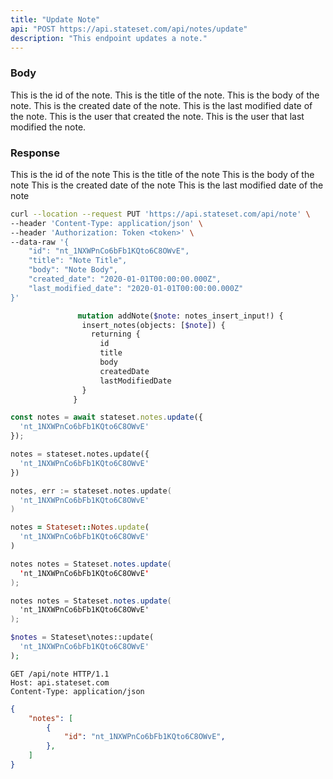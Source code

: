 ```yaml
---
title: "Update Note"
api: "POST https://api.stateset.com/api/notes/update"
description: "This endpoint updates a note."
---
```


### Body

<ParamField body="id" type="string">
  This is the id of the note.
</ParamField>

<ParamField body="title" type="string">
  This is the title of the note.
</ParamField>

<ParamField body="body" type="string">
  This is the body of the note.
</ParamField>

<ParamField body="created_date" type="string">
  This is the created date of the note.
</ParamField>

<ParamField body="last_modified_date" type="string">
  This is the last modified date of the note.
</ParamField>

<ParamField body="created_by" type="string">
  This is the user that created the note.
</ParamField>

<ParamField body="last_modified_by" type="string">
  This is the user that last modified the note. 
</ParamField>

### Response

<ResponseField name="id" type="string">
  This is the id of the note
</ResponseField>

<ResponseField name="title" type="string">
  This is the title of the note
</ResponseField>

<ResponseField name="body" type="string">
  This is the body of the note
</ResponseField>

<ResponseField name="created_date" type="string">
  This is the created date of the note
</ResponseField>

<ResponseField name="last_modified_date" type="string">
  This is the last modified date of the note
</ResponseField>

<RequestExample>

```bash cURL
curl --location --request PUT 'https://api.stateset.com/api/note' \
--header 'Content-Type: application/json' \
--header 'Authorization: Token <token>' \
--data-raw '{
    "id": "nt_1NXWPnCo6bFb1KQto6C8OWvE",
    "title": "Note Title",
    "body": "Note Body",
    "created_date": "2020-01-01T00:00:00.000Z",
    "last_modified_date": "2020-01-01T00:00:00.000Z"
}'
```

```graphQL GraphQL
               mutation addNote($note: notes_insert_input!) {
                insert_notes(objects: [$note]) {
                  returning {
                    id
                    title
                    body
                    createdDate
                    lastModifiedDate
                }
              }
```

```js Node.js
const notes = await stateset.notes.update({
  'nt_1NXWPnCo6bFb1KQto6C8OWvE'
});
```
```py Python
notes = stateset.notes.update({
  'nt_1NXWPnCo6bFb1KQto6C8OWvE'
})
```
```go Golang 
notes, err := stateset.notes.update(
  'nt_1NXWPnCo6bFb1KQto6C8OWvE'
)
```
```ruby Ruby
notes = Stateset::Notes.update(
  'nt_1NXWPnCo6bFb1KQto6C8OWvE'
)
```
```java Java
notes notes = Stateset.notes.update(
  'nt_1NXWPnCo6bFb1KQto6C8OWvE'
);
```
```csharp C#
notes notes = Stateset.notes.update(
  'nt_1NXWPnCo6bFb1KQto6C8OWvE'
);
```
```php PHP
$notes = Stateset\notes::update(
  'nt_1NXWPnCo6bFb1KQto6C8OWvE'
);
```
```http HTTP
GET /api/note HTTP/1.1
Host: api.stateset.com
Content-Type: application/json
```

</RequestExample>

<ResponseExample>

```json Response
{
    "notes": [
        {
            "id": "nt_1NXWPnCo6bFb1KQto6C8OWvE",
        },
    ]
}   
```

</ResponseExample>